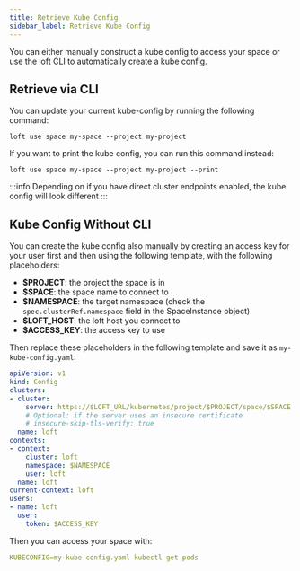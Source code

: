 ```yaml
---
title: Retrieve Kube Config
sidebar_label: Retrieve Kube Config
---
```


You can either manually construct a kube config to access your space or use the loft CLI to automatically create a kube config.

## Retrieve via CLI

You can update your current kube-config by running the following command:
```
loft use space my-space --project my-project
```

If you want to print the kube config, you can run this command instead:
```
loft use space my-space --project my-project --print
```

:::info
Depending on if you have direct cluster endpoints enabled, the kube config will look different
:::

## Kube Config Without CLI

You can create the kube config also manually by creating an access key for your user first and then using the following template, with the following placeholders:
* **$PROJECT**: the project the space is in
* **$SPACE**: the space name to connect to
* **$NAMESPACE**: the target namespace (check the `spec.clusterRef.namespace` field in the SpaceInstance object)
* **$LOFT_HOST**: the loft host you connect to
* **$ACCESS_KEY**: the access key to use

Then replace these placeholders in the following template and save it as `my-kube-config.yaml`:

```yaml
apiVersion: v1
kind: Config
clusters:
- cluster:
    server: https://$LOFT_URL/kubernetes/project/$PROJECT/space/$SPACE
    # Optional: if the server uses an insecure certificate
    # insecure-skip-tls-verify: true
  name: loft
contexts:
- context:
    cluster: loft
    namespace: $NAMESPACE
    user: loft
  name: loft
current-context: loft
users:
- name: loft
  user:
    token: $ACCESS_KEY
```

Then you can access your space with:
```yaml
KUBECONFIG=my-kube-config.yaml kubectl get pods
```

